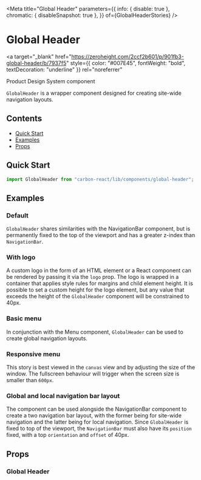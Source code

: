 


<Meta
  title="Global Header"
  parameters={{
    info: { disable: true },
    chromatic: { disableSnapshot: true },
  }}
  of={GlobalHeaderStories}
/>

# Global Header

<a
  target="_blank"
  href="https://zeroheight.com/2ccf2b601/p/901fb3-global-header/b/7937f5"
  style={{ color: "#007E45", fontWeight: "bold", textDecoration: "underline" }}
  rel="noreferrer"
>
  Product Design System component
</a>

`GlobalHeader` is a wrapper component designed for creating site-wide navigation layouts.

## Contents

- [Quick Start](#quick-start)
- [Examples](#examples)
- [Props](#props)

## Quick Start

```javascript
import GlobalHeader from "carbon-react/lib/components/global-header";
```

## Examples

### Default

`GlobalHeader` shares similarities with the <LinkTo kind="Navigation Bar" story="default">NavigationBar component</LinkTo>, but is permanently fixed to the top of the viewport and has a greater z-index than `NavigationBar`.

<Canvas of={GlobalHeaderStories.Default} />

### With logo

A custom logo in the form of an HTML element or a React component can be rendered by passing it via the `logo` prop. The logo is wrapped in a container that applies style rules for margins and child element height. It is possible to set a custom height for the logo element, but any value that exceeds the height of the `GlobalHeader` component will be constrained to 40px.

<Canvas of={GlobalHeaderStories.WithLogo} />

### Basic menu

In conjunction with the <LinkTo kind="Menu" story="default">Menu component</LinkTo>, `GlobalHeader` can be used to create global navigation layouts.

<Canvas of={GlobalHeaderStories.BasicMenu} />

### Responsive menu

This story is best viewed in the `canvas` view and by adjusting the size of the window. The fullscreen behaviour will trigger when the screen size is smaller than `600px`.

<Canvas of={GlobalHeaderStories.ResponsiveMenu} />

### Global and local navigation bar layout

The component can be used alongside the <LinkTo kind='Navigation Bar' story="default">NavigationBar component</LinkTo> to create a two navigation bar layout, with the former being for site-wide navigation and the latter being for local navigation. Since `GlobalHeader` is fixed to top of the viewport, the `NavigationBar` must also have its `position` fixed, with a top `orientation` and `offset` of 40px.

<Canvas
  of={GlobalHeaderStories.GlobalLocalNavBarLayout}
/>

## Props

### Global Header

<ArgTypes of={GlobalHeaderStories} />
